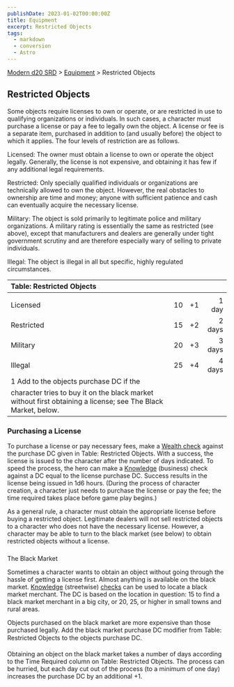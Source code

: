 ```yaml
---
publishDate: 2023-01-02T00:00:00Z
title: Equipment
excerpt: Restricted Objects
tags:
  - markdown
  - conversion
  - Astro
---
```


[Modern d20 SRD](/#modernD20) > [Equipment](modern-d20-srd-equipment-index) > Restricted Objects

## Restricted Objects

Some objects require licenses to own or operate, or are restricted in use to qualifying organizations or individuals. In such cases, a character must purchase a license or pay a fee to legally own the object. A license or fee is a separate item, purchased in addition to (and usually before) the object to which it applies. The four levels of restriction are as follows.

Licensed: The owner must obtain a license to own or operate the object legally. Generally, the license is not expensive, and obtaining it has few if any additional legal requirements.

Restricted: Only specially qualified individuals or organizations are technically allowed to own the object. However, the real obstacles to ownership are time and money; anyone with sufficient patience and cash can eventually acquire the necessary license.

Military: The object is sold primarily to legitimate police and military organizations. A military rating is essentially the same as restricted (see above), except that manufacturers and dealers are generally under tight government scrutiny and are therefore especially wary of selling to private individuals.

Illegal: The object is illegal in all but specific, highly regulated circumstances.

| Table: Restricted Objects                                                                                                                             |     |     |        |
| :---------------------------------------------------------------------------------------------------------------------------------------------------- | :-: | :-: | -----: |
|                                                                                                                                                       |     |     |        |
| Licensed                                                                                                                                              | 10  | +1  |  1 day |
| Restricted                                                                                                                                            | 15  | +2  | 2 days |
| Military                                                                                                                                              | 20  | +3  | 3 days |
| Illegal                                                                                                                                               | 25  | +4  | 4 days |
| 1 Add to the objects purchase DC if the character tries to buy it on the black market without first obtaining a license; see The Black Market, below. |     |     |        |

### Purchasing a License

To purchase a license or pay necessary fees, make a [Wealth check](modern-d20-srd-wealth-wealth-check) against the purchase DC given in Table: Restricted Objects. With a success, the license is issued to the character after the number of days indicated. To speed the process, the hero can make a [Knowledge](modern-d20-srd-skills-knowledge) (business) check against a DC equal to the license purchase DC. Success results in the license being issued in 1d6 hours. (During the process of character creation, a character just needs to purchase the license or pay the fee; the time required takes place before game play begins.)

As a general rule, a character must obtain the appropriate license before buying a restricted object. Legitimate dealers will not sell restricted objects to a character who does not have the necessary license. However, a character may be able to turn to the black market (see below) to obtain restricted objects without a license.

###

The Black Market

Sometimes a character wants to obtain an object without going through the hassle of getting a license first. Almost anything is available on the black market. [Knowledge](modern-d20-srd-skills-knowledge) (streetwise) [checks](modern-d20-srd-skills-skill-basics-php#skill-check-index) can be used to locate a black market merchant. The DC is based on the location in question: 15 to find a black market merchant in a big city, or 20, 25, or higher in small towns and rural areas.

Objects purchased on the black market are more expensive than those purchased legally. Add the black market purchase DC modifier from Table: Restricted Objects to the objects purchase DC.

Obtaining an object on the black market takes a number of days according to the Time Required column on Table: Restricted Objects. The process can be hurried, but each day cut out of the process (to a minimum of one day) increases the purchase DC by an additional +1.
